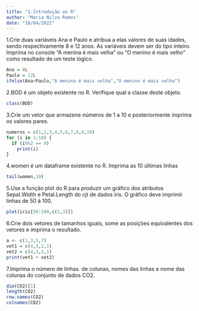 ---
title: "1-Introdução ao R"
author: "Maria Nilza Ramos"
date: "18/04/2022"
---

1.Crie duas variáveis Ana e Paulo e atribua a elas 
valores de suas idades, sendo respectivamente 8 e 12 
anos. As variáveis devem ser do tipo inteiro. Imprima 
no console "A menina é mais velha" ou "O menino é mais 
velho" como resultado de um teste lógico.
```{r}
Ana = 8L
Paulo = 12L
ifelse(Ana>Paulo,"A menina é mais velha","O menino é mais velho")
```
2.BOD é um objeto existente no R.
Verifique qual a classe deste objeto.
```{r}
class(BOD)
```
3.Crie um vetor que armazene números de 1 a 10
e posteriormente imprima os valores pares.

```{r}
numeros = c(1,2,3,4,5,6,7,8,9,10)
for (i in 1:10) {
  if (i%%2 == 0)
    print(i)
}
```
  
4.women é um dataframe existente no R. Imprima as 10
últimas linhas
```{r}
tail(women,10)
```
  
5.Use a função plot do R para produzir um gráfico dos
atributos Sepal.Width e Petal.Length do cjt de dados 
iris.
O gráfico deve imprimir linhas de 50 á 100.
```{r}

plot(iris[50:100,c(2,3)])
```
  
6.Crie dois vetores de tamanhos iguais,
some as posições equivalentes dos vetores
e imprima o resultado.
```{r}
a <- c(1,3,5,7)
vet1 = c(4,3,2,1)
vet2 = c(4,3,2,1)
print(vet1 + vet2)
```
  
7.Imprima o número de linhas. de colunas, nomes das
linhas e nome das colunas do conjunto de dados CO2.

```{r}
dim(CO2)[1]
length(CO2)
row.names(CO2)
colnames(CO2)
```